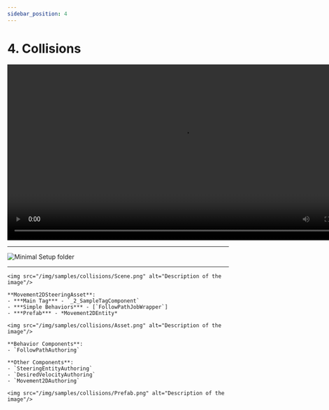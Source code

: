 ```yaml
---
sidebar_position: 4
---
```



# 4. Collisions

<video controls width="800">
  <source src="/videos/samples/collisions/Video.mp4" type="video/mp4" />
  Your browser does not support the video tag.
</video>

-----

![Minimal Setup folder](/img/samples/collisions/Folder.png)

<Tabs>
  <TabItem value="first" label="Scene"> 

-----

    <img src="/img/samples/collisions/Scene.png" alt="Description of the image"/>
    
  </TabItem>
  
  <TabItem value="second" label="Steering System Asset"> 

    **Movement2DSteeringAsset**:
    - ***Main Tag*** - `_2_SampleTagComponent`
    - ***Simple Behaviors*** - [`FollowPathJobWrapper`]
    - ***Prefab*** - *Movement2DEntity*

    <img src="/img/samples/collisions/Asset.png" alt="Description of the image"/>

  </TabItem>
  
  <TabItem value="third" label="Prefab"> 
    
    **Behavior Components**:
    - `FollowPathAuthoring`

    **Other Components**:
    - `SteeringEntityAuthoring`
    - `DesiredVelocityAuthoring`
    - `Movement2DAuthoring`
    
    <img src="/img/samples/collisions/Prefab.png" alt="Description of the image"/>

  </TabItem>
</Tabs>